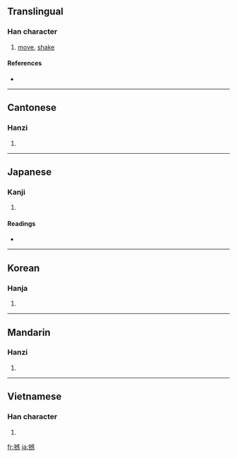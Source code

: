 ==Translingual==

===Han character===
{{Han char|rn=64|rad=手|as=13|sn=16|four=5303<sub>5</sub>|canj=手戈口心 (QIRP)}}

# [[move]], [[shake]]

====References====
* {{Han ref|kx=0457.200|dkj=12775|dj=0806.030|hdz=31967.070|uh=64BC|ud=25788|bh=BED9|bd=48857}}

----

==Cantonese==

===Hanzi===
{{yue-hanzi|jyut=|y=ham6}}

# {{defn|Cantonese}}

----

==Japanese==

===Kanji===
{{ja-kanji|grade=|rs=手13}}

# {{defn|Japanese}}

====Readings====
* {{ja-readings|on=[[かん]] (kan)|kun=[[うごかす]] (ugokasu)}}

----

==Korean==

===Hanja===
{{ko-hanja|hangeul=감|eumhun=|rv=gam|mr=kam|y=kam}}

# {{defn|Korean}}

----

==Mandarin==

===Hanzi===
{{cmn-hanzi|pin=[[hàn]] ([[han4]])|wg=han<sup>4</sup>}}

# {{defn|Mandarin}}

----

==Vietnamese==

===Han character===
{{vi-hantu|[[hám]], [[cắn]]}}

# {{defn|Vietnamese}}

[[fr:撼]]
[[ja:撼]]